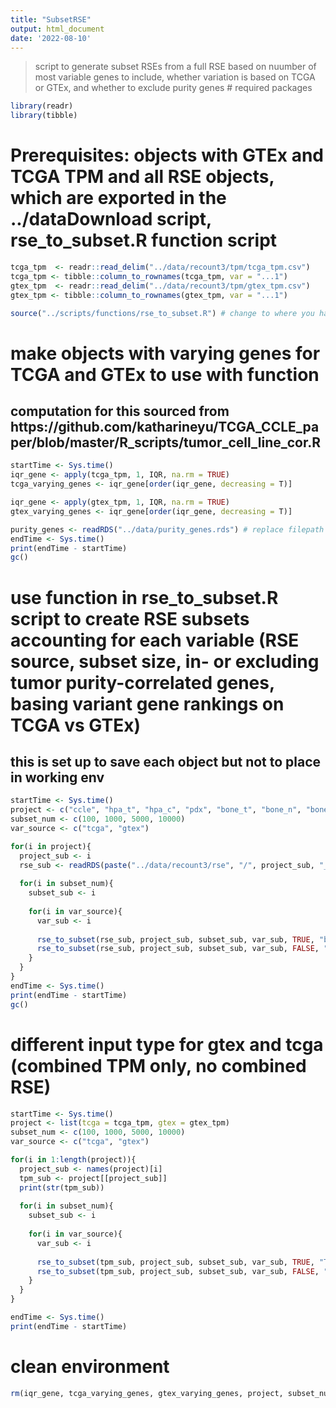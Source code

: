 ```yaml
---
title: "SubsetRSE"
output: html_document
date: '2022-08-10'
---
```


> script to generate subset RSEs from a full RSE based on nuumber of most variable genes to include, whether variation is based on TCGA or GTEx, and whether to exclude purity genes
# required packages

```r
library(readr)
library(tibble)
```

# Prerequisites: objects with GTEx and TCGA TPM and all RSE objects, which are exported in the ../dataDownload script, rse_to_subset.R function script
```r
tcga_tpm  <- readr::read_delim("../data/recount3/tpm/tcga_tpm.csv")
tcga_tpm <- tibble::column_to_rownames(tcga_tpm, var = "...1")
gtex_tpm  <- readr::read_delim("../data/recount3/tpm/gtex_tpm.csv")
gtex_tpm <- tibble::column_to_rownames(gtex_tpm, var = "...1")
```

```r
source("../scripts/functions/rse_to_subset.R") # change to where you have this function script saved
```

# make objects with varying genes for TCGA and GTEx to use with function
## computation for this sourced from https://github.com/katharineyu/TCGA_CCLE_paper/blob/master/R_scripts/tumor_cell_line_cor.R
```r
startTime <- Sys.time()
iqr_gene <- apply(tcga_tpm, 1, IQR, na.rm = TRUE)
tcga_varying_genes <- iqr_gene[order(iqr_gene, decreasing = T)]

iqr_gene <- apply(gtex_tpm, 1, IQR, na.rm = TRUE)
gtex_varying_genes <- iqr_gene[order(iqr_gene, decreasing = T)]

purity_genes <- readRDS("../data/purity_genes.rds") # replace filepath
endTime <- Sys.time()
print(endTime - startTime)
gc()
```

# use function in rse_to_subset.R script to create RSE subsets accounting for each variable (RSE source, subset size, in- or excluding tumor purity-correlated genes, basing variant gene rankings on TCGA vs GTEx)
## this is set up to save each object but not to place in working env
```r
startTime <- Sys.time()
project <- c("ccle", "hpa_t", "hpa_c", "pdx", "bone_t", "bone_n", "bone_c")
subset_num <- c(100, 1000, 5000, 10000)
var_source <- c("tcga", "gtex")

for(i in project){
  project_sub <- i
  rse_sub <- readRDS(paste("../data/recount3/rse", "/", project_sub, "_rse.rds", sep = ""))
  
  for(i in subset_num){
    subset_sub <- i
    
    for(i in var_source){
      var_sub <- i
      
      rse_to_subset(rse_sub, project_sub, subset_sub, var_sub, TRUE, "both", "../data/") # with purity
      rse_to_subset(rse_sub, project_sub, subset_sub, var_sub, FALSE, "both", "../data/") # without
    }
  }
}
endTime <- Sys.time()
print(endTime - startTime)
gc()
```

# different input type for gtex and tcga (combined TPM only, no combined RSE)
```r
startTime <- Sys.time()
project <- list(tcga = tcga_tpm, gtex = gtex_tpm)
subset_num <- c(100, 1000, 5000, 10000)
var_source <- c("tcga", "gtex")

for(i in 1:length(project)){
  project_sub <- names(project)[i]
  tpm_sub <- project[[project_sub]]
  print(str(tpm_sub))
  
  for(i in subset_num){
    subset_sub <- i
    
    for(i in var_source){
      var_sub <- i
      
      rse_to_subset(tpm_sub, project_sub, subset_sub, var_sub, TRUE, "TPM", "../data/") # with purity
      rse_to_subset(tpm_sub, project_sub, subset_sub, var_sub, FALSE, "TPM", "../data/") # without
    }
  }
}

endTime <- Sys.time()
print(endTime - startTime)
```


# clean environment
```r
rm(iqr_gene, tcga_varying_genes, gtex_varying_genes, project, subset_num, var_source, rse_sub, subset_sub, var_sub, project_sub, i, purity_genes)
```